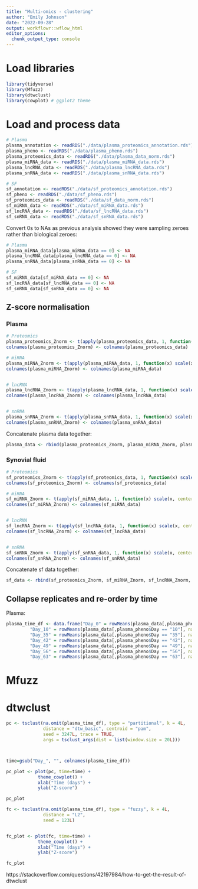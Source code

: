 ```yaml
---
title: "Multi-omics - clustering"
author: "Emily Johnson"
date: "2022-09-28"
output: workflowr::wflow_html
editor_options:
  chunk_output_type: console
---
```


# Load libraries

```r

library(tidyverse)
library(Mfuzz)
library(dtwclust)
library(cowplot) # ggplot2 theme

```

# Load and process data

```r

# Plasma 
plasma_annotation <- readRDS("./data/plasma_proteomics_annotation.rds")
plasma_pheno <- readRDS("./data/plasma_pheno.rds") 
plasma_proteomics_data <- readRDS("./data/plasma_data_norm.rds")
plasma_miRNA_data <- readRDS("./data/plasma_miRNA_data.rds") 
plasma_lncRNA_data <- readRDS("./data/plasma_lncRNA_data.rds")
plasma_snRNA_data <- readRDS("./data/plasma_snRNA_data.rds")

# SF
sf_annotation <- readRDS("./data/sf_proteomics_annotation.rds")
sf_pheno <- readRDS("./data/sf_pheno.rds")
sf_proteomics_data <- readRDS("./data/sf_data_norm.rds")
sf_miRNA_data <- readRDS("./data/sf_miRNA_data.rds")
sf_lncRNA_data <- readRDS("./data/sf_lncRNA_data.rds")
sf_snRNA_data <- readRDS("./data/sf_snRNA_data.rds")


```

Convert 0s to NAs as previous analysis showed they were sampling zeroes rather than biological zeroes: 

```r

# Plasma 
plasma_miRNA_data[plasma_miRNA_data == 0] <- NA
plasma_lncRNA_data[plasma_lncRNA_data == 0] <- NA
plasma_snRNA_data[plasma_snRNA_data == 0] <- NA

# SF
sf_miRNA_data[sf_miRNA_data == 0] <- NA
sf_lncRNA_data[sf_lncRNA_data == 0] <- NA
sf_snRNA_data[sf_snRNA_data == 0] <- NA


```



## Z-score normalisation

### Plasma

```r

# Proteomics
plasma_proteomics_Znorm <- t(apply(plasma_proteomics_data, 1, function(x) scale(x, center = T, scale = T)))
colnames(plasma_proteomics_Znorm) <- colnames(plasma_proteomics_data)

# miRNA
plasma_miRNA_Znorm <- t(apply(plasma_miRNA_data, 1, function(x) scale(x, center = T, scale = T)))
colnames(plasma_miRNA_Znorm) <- colnames(plasma_miRNA_data)


# lncRNA
plasma_lncRNA_Znorm <- t(apply(plasma_lncRNA_data, 1, function(x) scale(x, center = T, scale = T)))
colnames(plasma_lncRNA_Znorm) <- colnames(plasma_lncRNA_data)


# snRNA
plasma_snRNA_Znorm <- t(apply(plasma_snRNA_data, 1, function(x) scale(x, center = T, scale = T)))
colnames(plasma_snRNA_Znorm) <- colnames(plasma_snRNA_data)

```


Concatenate plasma data together:

```r

plasma_data <- rbind(plasma_proteomics_Znorm, plasma_miRNA_Znorm, plasma_lncRNA_Znorm, plasma_snRNA_Znorm)

```


### Synovial fluid

```r

# Proteomics
sf_proteomics_Znorm <- t(apply(sf_proteomics_data, 1, function(x) scale(x, center = T, scale = T)))
colnames(sf_proteomics_Znorm) <- colnames(sf_proteomics_data)

# miRNA
sf_miRNA_Znorm <- t(apply(sf_miRNA_data, 1, function(x) scale(x, center = T, scale = T)))
colnames(sf_miRNA_Znorm) <- colnames(sf_miRNA_data)


# lncRNA
sf_lncRNA_Znorm <- t(apply(sf_lncRNA_data, 1, function(x) scale(x, center = T, scale = T)))
colnames(sf_lncRNA_Znorm) <- colnames(sf_lncRNA_data)


# snRNA
sf_snRNA_Znorm <- t(apply(sf_snRNA_data, 1, function(x) scale(x, center = T, scale = T)))
colnames(sf_snRNA_Znorm) <- colnames(sf_snRNA_data)

```


Concatenate sf data together:
  
```r

sf_data <- rbind(sf_proteomics_Znorm, sf_miRNA_Znorm, sf_lncRNA_Znorm, sf_snRNA_Znorm)

```



## Collapse replicates and re-order by time

Plasma:

```r

plasma_time_df <- data.frame("Day_0" = rowMeans(plasma_data[,plasma_pheno$Day == "0"], na.rm=TRUE),
         "Day_10" = rowMeans(plasma_data[,plasma_pheno$Day == "10"], na.rm=TRUE),
         "Day_35" = rowMeans(plasma_data[,plasma_pheno$Day == "35"], na.rm=TRUE),
         "Day_42" = rowMeans(plasma_data[,plasma_pheno$Day == "42"], na.rm=TRUE),
         "Day_49" = rowMeans(plasma_data[,plasma_pheno$Day == "49"], na.rm=TRUE),
         "Day_56" = rowMeans(plasma_data[,plasma_pheno$Day == "56"], na.rm=TRUE),
         "Day_63" = rowMeans(plasma_data[,plasma_pheno$Day == "63"], na.rm=TRUE))


```



# Mfuzz




# dtwclust

```r

pc <- tsclust(na.omit(plasma_time_df), type = "partitional", k = 4L, 
              distance = "dtw_basic", centroid = "pam", 
              seed = 3247L, trace = TRUE,
              args = tsclust_args(dist = list(window.size = 20L)))



time=gsub("Day_", "", colnames(plasma_time_df))

pc_plot <- plot(pc, time=time) + 
            theme_cowplot() +
            xlab("Time (days") +
            ylab("Z-score") 

```

```r

pc_plot 

```

```r

fc <- tsclust(na.omit(plasma_time_df), type = "fuzzy", k = 4L,
              distance = "L2",
              seed = 123L)


fc_plot <- plot(fc, time=time) + 
            theme_cowplot() +
            xlab("Time (days") +
            ylab("Z-score") 


```

```r

fc_plot 

```

https://stackoverflow.com/questions/42197984/how-to-get-the-result-of-dtwclust
